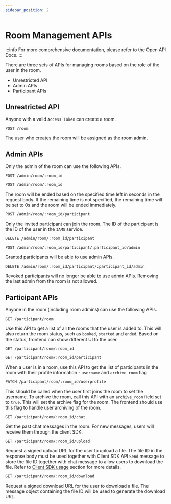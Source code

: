 ```yaml
---
sidebar_position: 2
---
```


# Room Management APIs

:::info
For more comprehensive documentation, please refer to the Open API Docs.
:::

There are three sets of APIs for managing rooms based on the role of the user in the room.

-   Unrestricted API
-   Admin APIs
-   Participant APIs

## Unrestricted API

Anyone with a valid `Access Token` can create a room.

```text title="Create Room"
POST /room
```

The user who creates the room will be assigned as the room admin.

## Admin APIs

Only the admin of the room can use the following APIs.

```text title="Update Room"
POST /admin/room/:room_id
```

```text title="End Room"
POST /admin/room/:room_id
```

The room will be ended based on the specified time left in seconds in the request body. If the remaining time is not
specified, the remaining time will be set to 0s and the room will be ended immediately.

```text title="Add Participant"
POST /admin/room/:room_id/participant
```

Only the invited participant can join the room. The ID of the participant is the ID of the user in the `IAMS` service.

```text title="Remove Participant"
DELETE /admin/room/:room_id/participant
```

```text title="Grant Participant Admin Permission"
POST /admin/room/:room_id/participant/:participant_id/admin
```

Granted participants will be able to use admin APIs.

```text title="Revoke Participant Admin Permission"
DELETE /admin/room/:room_id/participant/:participant_id/admin
```

Revoked participants will no longer be able to use admin APIs. Removing the last admin from the room is not allowed.

## Participant APIs

Anyone in the room (including room admins) can use the following APIs.

```text title="List Rooms"
GET /participant/room
```

Use this API to get a list of all the rooms that the user is added to. This will also return the room status, such as
`booked`, `started` and `ended`. Based on the status, frontend can show different UI to the user.

```text title="Get Room"
GET /participant/room/:room_id
```

```text title="List Participants"
GET /participant/room/:room_id/participant
```

When a user is in a room, use this API to get the list of participants in the room with their profile information -
`username` and `archive_room` flag

```text title="Update User Profile"
PATCH /participant/room/:room_id/userprofile
```

This should be called when the user first joins the room to set the username. To archive the room, call this API
with an `archive_room` field set to `true`. This will set the archive flag for the room. The frontend should use this
flag to handle user archiving of the room.

```text title="Get Chat"
GET /participant/room/:room_id/chat
```

Get the past chat messages in the room. For new messages, users will receive them through the client SDK.

```text title="Get Upload URL"
GET /participant/room/:room_id/upload
```

Request a signed upload URL for the user to upload a file. The file ID in the response body must be used together with
Client SDK API `Send` message to store the file ID together with chat message to allow users to download the file.
Refer to [Client SDK usage](./client-sdk.mdx#usage) section for more details.

```text title="Get Download URL"
GET /participant/room/:room_id/download
```

Request a signed download URL for the user to download a file. The message object containing the file ID will be used to
generate the download URL.
